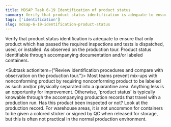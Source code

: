 ```yaml
---
title: MDSAP Task 6-19 Identification of product status
summary: Verify that product status identification is adequate to ensure that only product which has passed the required inspections and tests is dispatched, used, or installed.
tags: ['identification']
slug: mdsap-6-19-identification-product-status
---
```


<RegLang>
Verify that product status identification is adequate to ensure that only product which has passed the required inspections and tests is dispatched, used, or installed.
</RegLang>
<QdocList docs={['identification procedures', 'my second doc']}/>

<ReportLang>
As observed on the production tour. 
Product status identifiable through accompanying documentation and/or labeled containers.
</ReportLang>

<Subtask actionitem={"Review identification procedures and compare with observation on the production tour."}>
Most teams prevent mix-ups with nonconforming product by requiring nonconforming product to be labeled as such and/or physically separated into a quarantine area. Anything less is an opportunity for improvement.
Otherwise, 'product status' is typically knowable through the accompanying production records that travel with a production run.  Has this product been inspected or not? Look at the production record. 
For warehouse areas, it is not uncommon for containers to be given a colored sticker or signed by QC when released for storage, but this is often not practical in the normal production environment.
</Subtask>



